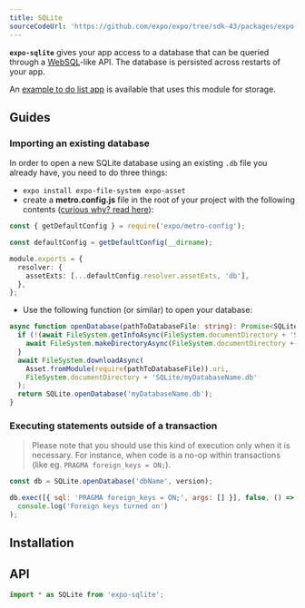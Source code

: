 ```yaml
---
title: SQLite
sourceCodeUrl: 'https://github.com/expo/expo/tree/sdk-43/packages/expo-sqlite'
---
```



**`expo-sqlite`** gives your app access to a database that can be queried through a [WebSQL](https://www.w3.org/TR/webdatabase/)-like API. The database is persisted across restarts of your app.

An [example to do list app](https://github.com/expo/examples/tree/master/with-sqlite) is available that uses this module for storage.

<PlatformsSection android emulator ios simulator />

## Guides

### Importing an existing database

In order to open a new SQLite database using an existing `.db` file you already have, you need to do three things:

- `expo install expo-file-system expo-asset`
- create a **metro.config.js** file in the root of your project with the following contents ([curious why? read here](/guides/customizing-metro.mdx#adding-more-file-extensions-to--assetexts)):

```ts
const { getDefaultConfig } = require('expo/metro-config');

const defaultConfig = getDefaultConfig(__dirname);

module.exports = {
  resolver: {
    assetExts: [...defaultConfig.resolver.assetExts, 'db'],
  },
};
```

- Use the following function (or similar) to open your database:

```ts
async function openDatabase(pathToDatabaseFile: string): Promise<SQLite.WebSQLDatabase> {
  if (!(await FileSystem.getInfoAsync(FileSystem.documentDirectory + 'SQLite')).exists) {
    await FileSystem.makeDirectoryAsync(FileSystem.documentDirectory + 'SQLite');
  }
  await FileSystem.downloadAsync(
    Asset.fromModule(require(pathToDatabaseFile)).uri,
    FileSystem.documentDirectory + 'SQLite/myDatabaseName.db'
  );
  return SQLite.openDatabase('myDatabaseName.db');
}
```

### Executing statements outside of a transaction

> Please note that you should use this kind of execution only when it is necessary. For instance, when code is a no-op within transactions (like eg. `PRAGMA foreign_keys = ON;`).

```js
const db = SQLite.openDatabase('dbName', version);

db.exec([{ sql: 'PRAGMA foreign_keys = ON;', args: [] }], false, () =>
  console.log('Foreign keys turned on')
);
```

## Installation

<InstallSection packageName="expo-sqlite" />

## API

```js
import * as SQLite from 'expo-sqlite';
```

<APISection packageName="expo-sqlite" apiName="SQLite" />